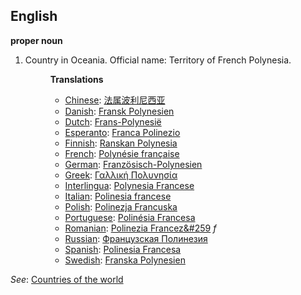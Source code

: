 ==English==

'''proper noun'''

# Country in Oceania. Official name: Territory of French Polynesia.
#:'''Translations'''
#:*[[Chinese]]: [[法属波利尼西亚]]
#:*[[Danish]]: [[Fransk Polynesien]]
#:*[[Dutch]]: [[Frans-Polynesië]]
#:*[[Esperanto]]: [[Franca Polinezio]]
#:*[[Finnish]]: [[Ranskan Polynesia]]
#:*[[French]]: [[Polynésie française]]
#:*[[German]]: [[Französisch-Polynesien]]
#:*[[Greek]]: [[Γαλλική Πολυνησία]]
#:*[[Interlingua]]: [[Polynesia Francese]]
#:*[[Italian]]: [[Polinesia francese]]
#:*[[Polish]]: [[Polinezja Francuska]]
#:*[[Portuguese]]: [[Polinésia Francesa]]
#:*[[Romanian]]: [[Polinezia Francez&#259]] ''f''
#:*[[Russian]]: [[Французская Полинезия]]
#:*[[Spanish]]: [[Polinesia Francesa]]
#:*[[Swedish]]: [[Franska Polynesien]]

''See'': [[Countries of the world]]